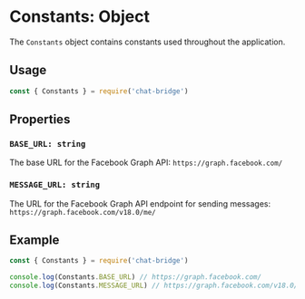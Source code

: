 # Constants: Object

The `Constants` object contains constants used throughout the application.

## Usage

```js copy
const { Constants } = require('chat-bridge')
```

## Properties

### `BASE_URL: string`

The base URL for the Facebook Graph API: `https://graph.facebook.com/`

### `MESSAGE_URL: string`

The URL for the Facebook Graph API endpoint for sending messages: `https://graph.facebook.com/v18.0/me/`

## Example

```js copy
const { Constants } = require('chat-bridge')

console.log(Constants.BASE_URL) // https://graph.facebook.com/
console.log(Constants.MESSAGE_URL) // https://graph.facebook.com/v18.0/me/
```
